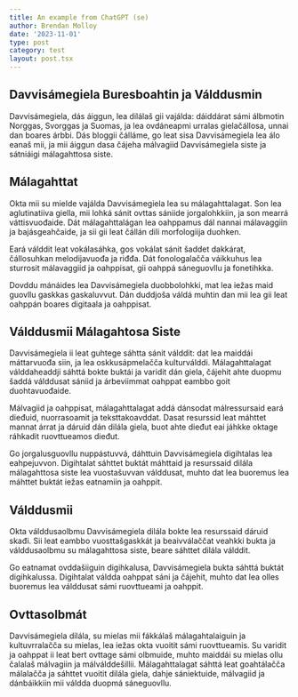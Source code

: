 ```yaml
---
title: An example from ChatGPT (se)
author: Brendan Molloy
date: '2023-11-01'
type: post
category: test
layout: post.tsx
---
```


## Davvisámegiela Buresboahtin ja Válddusmin

Davvisámegiela, dás áiggun, lea dilálaš gii vajálda: dáiddárat sámi álbmotin Norggas, Svorggas ja Suomas, ja lea ovdáneapmi urralas gielačállosa, unnai dan boares árbbi. Dás bloggii čálláme, go leat sisa Davvisámegiela lea álo eanaš mii, ja mii áiggun dasa čájeha málvagiid Davvisámegiela siste ja sátniáigi málagahttosa siste.

## Málagahttat

Okta mii su mielde vajálda Davvisámegiela lea su málagahttalagat. Son lea aglutinatiiva giella, mii lohká sánit ovttas sániide jorgalohkkiin, ja son mearrá váttisvuođaide. Dát málagahttalágan lea oahppamus dál nannai málavaggiin ja bajásgeahčaide, ja sii gii leat čállán dili morfologiija duohken.

Eará válddit leat vokálasáhka, gos vokálat sánit šaddet dakkárat, čállosuhkan melodijavuođa ja riđđa. Dát fonologalačča váikkuhus lea sturrosit málavaggiid ja oahppisat, gii oahppá sáneguovllu ja fonetihkka.

Dovddu mánáides lea Davvisámegiela duobbolohkki, mat lea iežas maid guovllu gaskkas gaskaluvvut. Dán duddjoša váldá muhtin dan mii lea gii leat oahppán boares digitaala ja oahppisat.

## Válddusmii Málagahtosa Siste

Davvisámegiela ii leat guhtege sáhtta sánit válddit: dat lea maiddái máttarvuođa siin, ja lea oskkusápmelačča kulturválddi. Málagahttalagat válddaheaddji sáhttá bokte buktái ja varidit dán giela, čájehit ahte duopmu šaddá válddusat sániid ja árbeviimmat oahppat eambbo goit duohtavuođaide.

Málvagiid ja oahppisat, málagahttalagat addá dánsodat málressursaid eará dieđuid, nuorrasoamit ja teksttakoavddat. Dasat resurssid leat máhttet mannat árrat ja dáruid dán dilála giela, buot ahte dieđut eai jáhkke oktage ráhkadit ruovttueamos dieđut.

Go jorgalusguovllu nuppástuvvá, dáhttuin Davvisámegiela digihtalas lea eahpejuvvon. Digihtalat sáhttet buktát máhttaid ja resurssaid dilála málagahttosa siste lea vuostašuvvan válddusat, muhto dat lea buoremus lea máhttet buktát iežas eatnamiin ja oahppit.

## Válddusmii

Okta válddusaolbmu Davvisámegiela dilála bokte lea resurssaid dáruid skađi. Sii leat eambbo vuosttašgaskkát ja beaivválaččat veahkki bukta ja válddusaolbmu su málagahttosa siste, beare sáhttet dilála válddit.

Go eatnamat ovddašiiguin digihkalusa, Davvisámegiela bukta sáhttá buktát digihkalussa. Digihtalat váldda oahppat sáni ja čájehit, muhto dat lea olles buoremus lea válddusat sámi ruovttueami ja oahppit.

## Ovttasolbmát

Davvisámegiela dilála, su mielas mii fákkálaš málagahtalaiguin ja kultuvrralačča su mielas, lea iežas okta vuoitit sámi ruovttueamis. Su varidit ja oahppat ii leat bert ovttage sámi olbmuide, muhto maiddái su mielas ollu čalalaš málvagiin ja málválddešillii. Málagahttalagat sáhttá leat goahtálačča málalačča ja sáhttet vuoitit dilála giela, dahje sániektuide, málvagiid ja dánbáikkiin mii váldda duopmá sáneguovllu.
